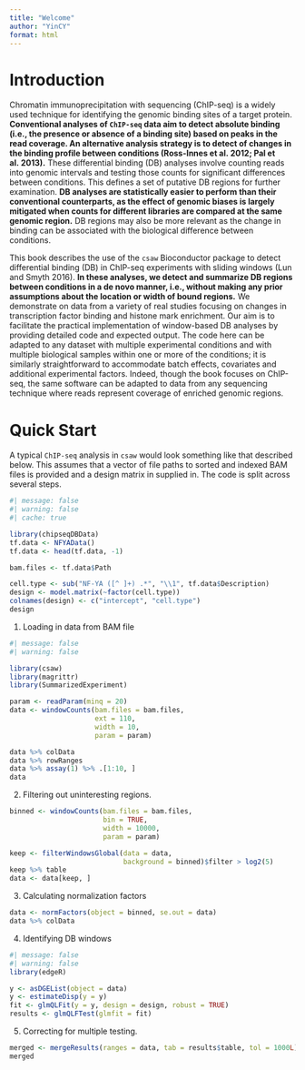 ```yaml
---
title: "Welcome"
author: "YinCY"
format: html
---
```


# Introduction
Chromatin immunoprecipitation with sequencing (ChIP-seq) is a widely used technique for identifying the genomic binding sites of a target protein. **Conventional analyses of `ChIP-seq` data aim to detect absolute binding (i.e., the presence or absence of a binding site) based on peaks in the read coverage. An alternative analysis strategy is to detect of changes in the binding profile between conditions (Ross-Innes et al. 2012; Pal et al. 2013).** These differential binding (DB) analyses involve counting reads into genomic intervals and testing those counts for significant differences between conditions. This defines a set of putative DB regions for further examination. **DB analyses are statistically easier to perform than their conventional counterparts, as the effect of genomic biases is largely mitigated when counts for different libraries are compared at the same genomic region.** DB regions may also be more relevant as the change in binding can be associated with the biological difference between conditions.

This book describes the use of the `csaw` Bioconductor package to detect differential binding (DB) in ChIP-seq experiments with sliding windows (Lun and Smyth 2016). **In these analyses, we detect and summarize DB regions between conditions in a de novo manner, i.e., without making any prior assumptions about the location or width of bound regions.** We demonstrate on data from a variety of real studies focusing on changes in transcription factor binding and histone mark enrichment. Our aim is to facilitate the practical implementation of window-based DB analyses by providing detailed code and expected output. The code here can be adapted to any dataset with multiple experimental conditions and with multiple biological samples within one or more of the conditions; it is similarly straightforward to accommodate batch effects, covariates and additional experimental factors. Indeed, though the book focuses on ChIP-seq, the same software can be adapted to data from any sequencing technique where reads represent coverage of enriched genomic regions.


# Quick Start
A typical `ChIP-seq` analysis in `csaw` would look something like that described below. This assumes that a vector of file paths to sorted and indexed BAM files is provided and a design matrix in supplied in. The code is split across several steps.

```r
#| message: false
#| warning: false
#| cache: true

library(chipseqDBData)
tf.data <- NFYAData()
tf.data <- head(tf.data, -1)

bam.files <- tf.data$Path

cell.type <- sub("NF-YA ([^ ]+) .*", "\\1", tf.data$Description)
design <- model.matrix(~factor(cell.type))
colnames(design) <- c("intercept", "cell.type")
design
```

1. Loading in data from BAM file
```r
#| message: false
#| warning: false

library(csaw)
library(magrittr)
library(SummarizedExperiment)

param <- readParam(minq = 20)
data <- windowCounts(bam.files = bam.files, 
                     ext = 110, 
                     width = 10, 
                     param = param)

data %>% colData
data %>% rowRanges
data %>% assay(1) %>% .[1:10, ]
data
```

2. Filtering out uninteresting regions.  
```r
binned <- windowCounts(bam.files = bam.files, 
                       bin = TRUE, 
                       width = 10000,
                       param = param)

keep <- filterWindowsGlobal(data = data, 
                            background = binned)$filter > log2(5)
keep %>% table
data <- data[keep, ]
```

3. Calculating normalization factors
```r
data <- normFactors(object = binned, se.out = data)
data %>% colData
```

4. Identifying DB windows
```r
#| message: false
#| warning: false
library(edgeR)

y <- asDGEList(object = data)
y <- estimateDisp(y = y)
fit <- glmQLFit(y = y, design = design, robust = TRUE)
results <- glmQLFTest(glmfit = fit)
```

5. Correcting for multiple testing.
```r
merged <- mergeResults(ranges = data, tab = results$table, tol = 1000L)
merged
```



